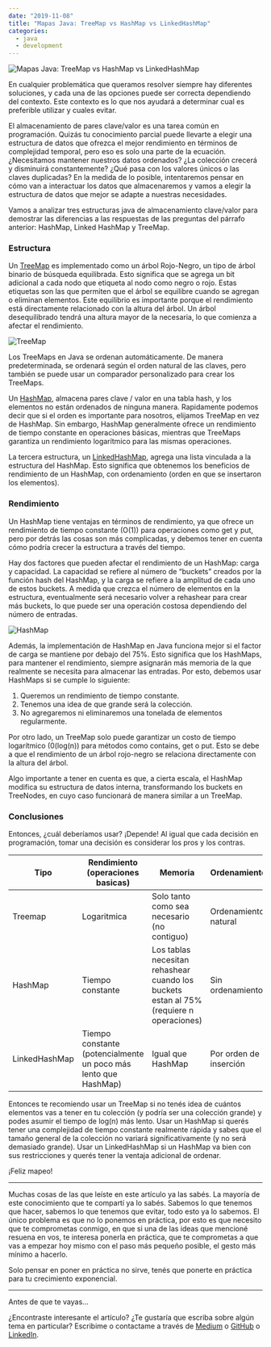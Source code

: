---
date: "2019-11-08"
title: "Mapas Java: TreeMap vs HashMap vs LinkedHashMap"
categories:
  - java 
  - development
---

![Mapas Java: TreeMap vs HashMap vs LinkedHashMap](./1.png "Mapas Java: TreeMap vs HashMap vs LinkedHashMap")

En cualquier problemática que queramos resolver siempre hay diferentes soluciones, y cada una de las opciones puede ser correcta dependiendo del contexto. Este contexto es lo que nos ayudará a determinar cual es preferible utilizar y cuales evitar.

El almacenamiento de pares clave/valor es una tarea común en programación. Quizás tu conocimiento parcial puede llevarte a elegir una estructura de datos que ofrezca el mejor rendimiento en términos de complejidad temporal, pero eso es solo una parte de la ecuación. ¿Necesitamos mantener nuestros datos ordenados? ¿La colección crecerá y disminuirá constantemente? ¿Qué pasa con los valores únicos o las claves duplicadas? En la medida de lo posible, intentaremos pensar en cómo van a interactuar los datos que almacenaremos y vamos a elegir la estructura de datos que mejor se adapte a nuestras necesidades.

Vamos a analizar tres estructuras java de almacenamiento clave/valor para demostrar las diferencias a las respuestas de las preguntas del párrafo anterior: HashMap, Linked HashMap y TreeMap.

### Estructura

Un [TreeMap](https://docs.oracle.com/javase/8/docs/api/java/util/TreeMap.html) es implementado como un árbol Rojo-Negro, un tipo de árbol binario de búsqueda equilibrada. Esto significa que se agrega un bit adicional a cada nodo que etiqueta al nodo como negro o rojo. Estas etiquetas son las que permiten que el árbol se equilibre cuando se agregan o eliminan elementos. Este equilibrio es importante porque el rendimiento está directamente relacionado con la altura del árbol. Un árbol desequilibrado tendrá una altura mayor de la necesaria, lo que comienza a afectar el rendimiento.

![TreeMap](./2.png "TreeMap")

Los TreeMaps en Java se ordenan automáticamente. De manera predeterminada, se ordenará según el orden natural de las claves, pero también se puede usar un comparador personalizado para crear los TreeMaps.

Un [HashMap](https://docs.oracle.com/javase/8/docs/api/java/util/HashMap.html), almacena pares clave / valor en una tabla hash, y los elementos no están ordenados de ninguna manera. Rapidamente podemos decir que si el orden es importante para nosotros, elijamos TreeMap en vez de HashMap. Sin embargo, HashMap generalmente ofrece un rendimiento de tiempo constante en operaciones básicas, mientras que TreeMaps garantiza un rendimiento logarítmico para las mismas operaciones.

La tercera estructura, un [LinkedHashMap](https://docs.oracle.com/javase/8/docs/api/java/util/LinkedHashMap.html), agrega una lista vinculada a la estructura del HashMap. Esto significa que obtenemos los beneficios de rendimiento de un HashMap, con ordenamiento (orden en que se insertaron los elementos).

### Rendimiento

Un HashMap tiene ventajas en términos de rendimiento, ya que ofrece un rendimiento de tiempo constante (O(1)) para operaciones como get y put, pero por detrás las cosas son más complicadas, y debemos tener en cuenta cómo podría crecer la estructura a través del tiempo.

Hay dos factores que pueden afectar el rendimiento de un HashMap: carga y capacidad. La capacidad se refiere al número de “buckets” creados por la función hash del HashMap, y la carga se refiere a la amplitud de cada uno de estos buckets. A medida que crezca el número de elementos en la estructura, eventualmente será necesario volver a rehashear para crear más buckets, lo que puede ser una operación costosa dependiendo del número de entradas.

![HashMap](./3.png "HashMap")

Además, la implementación de HashMap en Java funciona mejor si el factor de carga se mantiene por debajo del 75%. Esto significa que los HashMaps, para mantener el rendimiento, siempre asignarán más memoria de la que realmente se necesita para almacenar las entradas. Por esto, debemos usar HashMaps si se cumple lo siguiente:

1. Queremos un rendimiento de tiempo constante.
2. Tenemos una idea de que grande será la colección.
3. No agregaremos ni eliminaremos una tonelada de elementos regularmente.

Por otro lado, un TreeMap solo puede garantizar un costo de tiempo logarítmico (0(log(n)) para métodos como contains, get o put. Esto se debe a que el rendimiento de un árbol rojo-negro se relaciona directamente con la altura del árbol.

Algo importante a tener en cuenta es que, a cierta escala, el HashMap modifica su estructura de datos interna, transformando los buckets en TreeNodes, en cuyo caso funcionará de manera similar a un TreeMap.

### Conclusiones

Entonces, ¿cuál deberíamos usar? ¡Depende! Al igual que cada decisión en programación, tomar una decisión es considerar los pros y los contras.

|Tipo         |Rendimiento (operaciones basicas)                              |Memoria                                                                                |Ordenamiento          |Valorenes nulos                               |
|-------------|---------------------------------------------------------------| --------------------------------------------------------------------------------------|----------------------|----------------------------------------------|
|Treemap      |Logaritmica                                                    |Solo tanto como sea necesario (no contiguo)                                            |Ordenamiento natural  |Claves: no nulls. Valores: multiples nulls    |
|HashMap      |Tiempo constante                                               |Los tablas necesitan rehashear cuando los buckets estan al 75% (requiere n operaciones)|Sin ordenamiento      |Claves: solo un null. Valores: multiples nulls|
|LinkedHashMap|Tiempo constante (potencialmente un poco más lento que HashMap)|Igual que HashMap                                                                      |Por orden de inserción|Claves: solo un null. Valores: multiples nulls|



Entonces te recomiendo usar un TreeMap si no tenés idea de cuántos elementos vas a tener en tu colección (y podría ser una colección grande) y podes asumir el tiempo de log(n) más lento. Usar un HashMap si querés tener una complejidad de tiempo constante realmente rápida y sabes que el tamaño general de la colección no variará significativamente (y no será demasiado grande). Usar un LinkedHashMap si un HashMap va bien con sus restricciones y querés tener la ventaja adicional de ordenar.

¡Feliz mapeo!

***

Muchas cosas de las que leíste en este artículo ya las sabés. La mayoría de este conocimiento que te compartí ya lo sabés. Sabemos lo que tenemos que hacer, sabemos lo que tenemos que evitar, todo esto ya lo sabemos. El único problema es que no lo ponemos en práctica, por esto es que necesito que te comprometas conmigo, en que si una de las ideas que mencioné resuena en vos, te interesa ponerla en práctica, que te comprometas a que vas a empezar hoy mismo con el paso más pequeño posible, el gesto más mínimo a hacerlo.

Solo pensar en poner en práctica no sirve, tenés que ponerte en práctica para tu crecimiento exponencial.

***

Antes de que te vayas…

¿Encontraste interesante el artículo? ¿Te gustaría que escriba sobre algún tema en particular?
Escribime o contactame a través de [Medium](https://medium.com/@ktufernando) o [GitHub](https://github.com/ktufernando) o [LinkedIn](https://www.linkedin.com/in/fervaldes/).